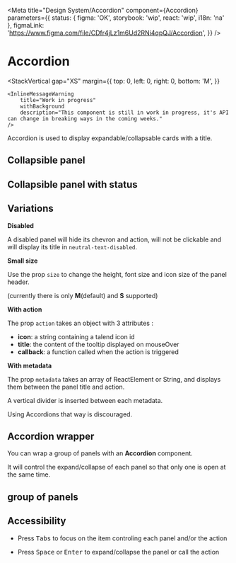 


<Meta
	title="Design System/Accordion"
	component={Accordion}
	parameters={{
		status: { figma: 'OK', storybook: 'wip', react: 'wip', i18n: 'na' },
		figmaLink: 'https://www.figma.com/file/CDfr4jLz1m6Ud2RNi4qpQJ/Accordion',
	}}
/>

# Accordion

<StackVertical
	gap="XS"
	margin={{
		top: 0,
		left: 0,
		right: 0,
		bottom: 'M',
	}}
>
	<InlineMessageWarning
		title="Work in progress"
		withBackground
		description="This component is still in work in progress, it's API can change in breaking ways in the coming weeks."
	/>
</StackVertical>

Accordion is used to display expandable/collapsable cards with a title.

## Collapsible panel

<Canvas>
	<Story story={Stories.SimpleCollapsiblePanel} />
</Canvas>

## Collapsible panel with status

<Canvas>
	<Story story={Stories.StatusCollapsiblePanel} />
</Canvas>

## Variations

**Disabled**

A disabled panel will hide its chevron and action, will not be clickable and will display its title in `neutral-text-disabled`.

<Canvas>
	<Story story={Stories.DisabledPanel} />
</Canvas>

**Small size**

Use the prop `size` to change the height, font size and icon size of the panel header.

(currently there is only <b>M</b>(default) and <b>S</b> supported)

<Canvas>
	<Story story={Stories.SmallPanel} />
</Canvas>

**With action**

The prop `action` takes an object with 3 attributes :

- <b>icon</b>: a string containing a talend icon id
- <b>title</b>: the content of the tooltip displayed on mouseOver
- <b>callback</b>: a function called when the action is triggered

<Canvas>
	<Story story={Stories.WithAction} />
</Canvas>

**With metadata**

The prop `metadata` takes an array of ReactElement or String, and displays them between the panel title and action.

A vertical divider is inserted between each metadata.

Using Accordions that way is discouraged.

<Canvas>
	<Story story={Stories.WithMetadata} />
</Canvas>

## Accordion wrapper

You can wrap a group of panels with an <b>Accordion</b> component.

It will control the expand/collapse of each panel so that only one is open at the same time.

<Canvas>
	<Story story={Stories.AccordionWrapper} />
</Canvas>

## group of panels

<Canvas>
	<Story story={Stories.GroupOfSimplePanels} />
</Canvas>

## Accessibility

- Press <kbd>Tabs</kbd> to focus on the item controling each panel and/or the action

- Press <kbd>Space</kbd> or <kbd>Enter</kbd> to expand/collapse the panel or call the action

